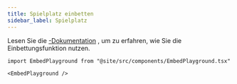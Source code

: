 ```yaml
---
title: Spielplatz einbetten
sidebar_label: Spielplatz
---
```


Lesen Sie die [-Dokumentation](intro) , um zu erfahren, wie Sie die Einbettungsfunktion nutzen.


```mdx-code-block
import EmbedPlayground from "@site/src/components/EmbedPlayground.tsx"

<EmbedPlayground />
```
